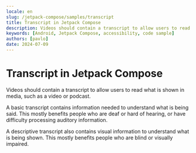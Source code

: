 ```yaml
---
locale: en
slug: /jetpack-compose/samples/transcript
title: Transcript in Jetpack Compose
description: Videos should contain a transcript to allow users to read what is shown in media, such as a video or podcast.
keywords: [Android, Jetpack Compose, accessibility, code sample]
authors: [pavlo]
date: 2024-07-09
---
```


# Transcript in Jetpack Compose

Videos should contain a transcript to allow users to read what is shown in media, such as a video or podcast.

A basic transcript contains information needed to understand what is being said. This mostly benefits people who are deaf or hard of hearing, or have difficulty processing auditory information.

A descriptive transcript also contains visual information to understand what is being shown. This mostly benefits people who are blind or visually impaired.

<CodeSample id="media-transcript" platform="compose" locale="en"/>
